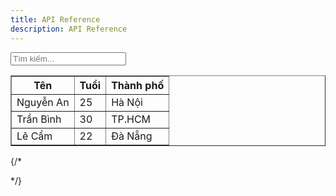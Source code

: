 ```yaml
---
title: API Reference
description: API Reference
---
```



  <input type="text" id="searchInput" placeholder="Tìm kiếm..." onKeyUp="filterTable()">

  <table id="myTable" border="1">
    <thead>
    <tr><th>Tên</th><th>Tuổi</th><th>Thành phố</th></tr>
    </thead>
    <tbody>
    <tr><td>Nguyễn An</td><td>25</td><td>Hà Nội</td></tr>
    <tr><td>Trần Bình</td><td>30</td><td>TP.HCM</td></tr>
    <tr><td>Lê Cẩm</td><td>22</td><td>Đà Nẵng</td></tr>
    </tbody>
  </table>

{/*
  <script>
    const filterTable = () => {
      const input = document.getElementById("searchInput");
      const filter = input.value.toLowerCase();
      const rows = document.querySelectorAll("#myTable tbody tr");
      rows.forEach(row => {
        const text = row.textContent.toLowerCase();
        row.style.display = text.includes(filter) ? "" : "none";
      });
    };
  </script>
*/}
